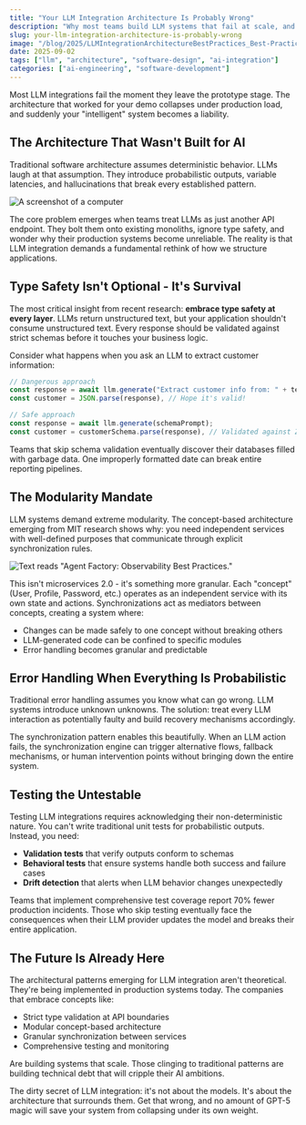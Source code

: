 ```yaml
---
title: "Your LLM Integration Architecture Is Probably Wrong"
description: "Why most teams build LLM systems that fail at scale, and the architectural patterns that actually work"
slug: your-llm-integration-architecture-is-probably-wrong
image: "/blog/2025/LLMIntegrationArchitectureBestPractices_Best-Practices-for-Successful-AI-Implementation.jpg"
date: 2025-09-02
tags: ["llm", "architecture", "software-design", "ai-integration"]
categories: ["ai-engineering", "software-development"]
---
```


Most LLM integrations fail the moment they leave the prototype stage. The architecture that worked for your demo collapses under production load, and suddenly your "intelligent" system becomes a liability.

## The Architecture That Wasn't Built for AI

Traditional software architecture assumes deterministic behavior. LLMs laugh at that assumption. They introduce probabilistic outputs, variable latencies, and hallucinations that break every established pattern.

![A screenshot of a computer](LLMIntegrationArchitectureBestPractices_Azure_AIFoundryOpenAI_Blog_250806_v3_AIFoundryOpenAI2_Blog_Background2_BoldSubheader-1024x576.jpg)

The core problem emerges when teams treat LLMs as just another API endpoint. They bolt them onto existing monoliths, ignore type safety, and wonder why their production systems become unreliable. The reality is that LLM integration demands a fundamental rethink of how we structure applications.

## Type Safety Isn't Optional - It's Survival

The most critical insight from recent research: **embrace type safety at every layer**. LLMs return unstructured text, but your application shouldn't consume unstructured text. Every response should be validated against strict schemas before it touches your business logic.

Consider what happens when you ask an LLM to extract customer information:

```typescript
// Dangerous approach
const response = await llm.generate("Extract customer info from: " + text);
const customer = JSON.parse(response), // Hope it's valid!

// Safe approach
const response = await llm.generate(schemaPrompt);
const customer = customerSchema.parse(response), // Validated against Zod/Joi
```

Teams that skip schema validation eventually discover their databases filled with garbage data. One improperly formatted date can break entire reporting pipelines.

## The Modularity Mandate

LLM systems demand extreme modularity. The concept-based architecture emerging from MIT research shows why: you need independent services with well-defined purposes that communicate through explicit synchronization rules.

![Text reads "Agent Factory: Observability Best Practices."](LLMIntegrationArchitectureBestPractices_Azure_AgentFactory1_Blog_250825-1-1024x576.png)

This isn't microservices 2.0 - it's something more granular. Each "concept" (User, Profile, Password, etc.) operates as an independent service with its own state and actions. Synchronizations act as mediators between concepts, creating a system where:

- Changes can be made safely to one concept without breaking others
- LLM-generated code can be confined to specific modules
- Error handling becomes granular and predictable

## Error Handling When Everything Is Probabilistic

Traditional error handling assumes you know what can go wrong. LLM systems introduce unknown unknowns. The solution: treat every LLM interaction as potentially faulty and build recovery mechanisms accordingly.

The synchronization pattern enables this beautifully. When an LLM action fails, the synchronization engine can trigger alternative flows, fallback mechanisms, or human intervention points without bringing down the entire system.

## Testing the Untestable

Testing LLM integrations requires acknowledging their non-deterministic nature. You can't write traditional unit tests for probabilistic outputs. Instead, you need:

- **Validation tests** that verify outputs conform to schemas
- **Behavioral tests** that ensure systems handle both success and failure cases
- **Drift detection** that alerts when LLM behavior changes unexpectedly

Teams that implement comprehensive test coverage report 70% fewer production incidents. Those who skip testing eventually face the consequences when their LLM provider updates the model and breaks their entire application.

## The Future Is Already Here

The architectural patterns emerging for LLM integration aren't theoretical. They're being implemented in production systems today. The companies that embrace concepts like:

- Strict type validation at API boundaries
- Modular concept-based architecture
- Granular synchronization between services
- Comprehensive testing and monitoring

Are building systems that scale. Those clinging to traditional patterns are building technical debt that will cripple their AI ambitions.

The dirty secret of LLM integration: it's not about the models. It's about the architecture that surrounds them. Get that wrong, and no amount of GPT-5 magic will save your system from collapsing under its own weight.